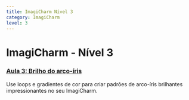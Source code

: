 ```yaml
---
title: ImagiCharm Nível 3
category: ImagiCharm
level: 3
---
```


# ImagiCharm - Nível 3

### [Aula 3: Brilho do arco-íris](./L3-E1)
Use loops e gradientes de cor para criar padrões de arco-íris brilhantes impressionantes no seu ImagiCharm.